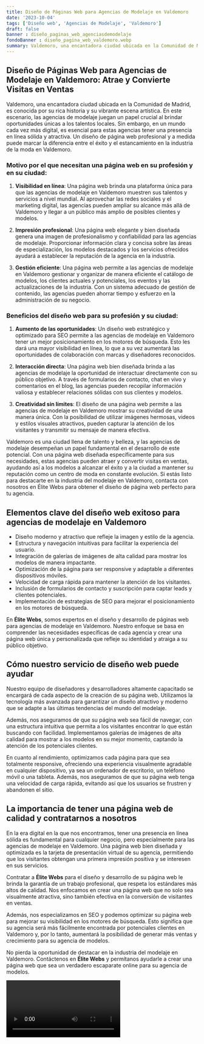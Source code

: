 ```yaml
---
title: Diseño de Páginas Web para Agencias de Modelaje en Valdemoro
date: '2023-10-04'
tags: ['Diseño web', 'Agencias de Modelaje', 'Valdemoro']
draft: false
banner : diseño_paginas_web_agenciasdemodelaje
fondoBanner : diseño_pagina_web_valdemoro.webp
summary: Valdemoro, una encantadora ciudad ubicada en la Comunidad de Madrid, es conocida por su rica historia y su vibrante escena artística. En este escenario, las agencias de modelaje juegan un papel crucial al brindar oportunidades únicas a los talentos locales. Sin embargo, en un mundo cada vez más digital, es esencial para estas agencias tener una presencia en línea sólida y atractiva. Un diseño de página web profesional y a medida puede marcar la diferencia entre el éxito y el estancamiento en la industria de la moda en Valdemoro.
---
```


## Diseño de Páginas Web para Agencias de Modelaje en Valdemoro: Atrae y Convierte Visitas en Ventas

Valdemoro, una encantadora ciudad ubicada en la Comunidad de Madrid, es conocida por su rica historia y su vibrante escena artística. En este escenario, las agencias de modelaje juegan un papel crucial al brindar oportunidades únicas a los talentos locales. Sin embargo, en un mundo cada vez más digital, es esencial para estas agencias tener una presencia en línea sólida y atractiva. Un diseño de página web profesional y a medida puede marcar la diferencia entre el éxito y el estancamiento en la industria de la moda en Valdemoro.

### Motivo por el que necesitan una página web en su profesión y en su ciudad:

1. **Visibilidad en línea**: Una página web brinda una plataforma única para que las agencias de modelaje en Valdemoro muestren sus talentos y servicios a nivel mundial. Al aprovechar las redes sociales y el marketing digital, las agencias pueden ampliar su alcance más allá de Valdemoro y llegar a un público más amplio de posibles clientes y modelos.

2. **Impresión profesional**: Una página web elegante y bien diseñada genera una imagen de profesionalismo y confiabilidad para las agencias de modelaje. Proporcionar información clara y concisa sobre las áreas de especialización, los modelos destacados y los servicios ofrecidos ayudará a establecer la reputación de la agencia en la industria.

3. **Gestión eficiente**: Una página web permite a las agencias de modelaje en Valdemoro gestionar y organizar de manera eficiente el catálogo de modelos, los clientes actuales y potenciales, los eventos y las actualizaciones de la industria. Con un sistema adecuado de gestión de contenido, las agencias pueden ahorrar tiempo y esfuerzo en la administración de su negocio.

### Beneficios del diseño web para su profesión y su ciudad:

1. **Aumento de las oportunidades**: Un diseño web estratégico y optimizado para SEO permite a las agencias de modelaje en Valdemoro tener un mejor posicionamiento en los motores de búsqueda. Esto les dará una mayor visibilidad en línea, lo que a su vez aumentará las oportunidades de colaboración con marcas y diseñadores reconocidos.

2. **Interacción directa**: Una página web bien diseñada brinda a las agencias de modelaje la oportunidad de interactuar directamente con su público objetivo. A través de formularios de contacto, chat en vivo y comentarios en el blog, las agencias pueden recopilar información valiosa y establecer relaciones sólidas con sus clientes y modelos.

3. **Creatividad sin límites**: El diseño de una página web permite a las agencias de modelaje en Valdemoro mostrar su creatividad de una manera única. Con la posibilidad de utilizar imágenes hermosas, videos y estilos visuales atractivos, pueden capturar la atención de los visitantes y transmitir su mensaje de manera efectiva.

Valdemoro es una ciudad llena de talento y belleza, y las agencias de modelaje desempeñan un papel fundamental en el desarrollo de este potencial. Con una página web diseñada específicamente para sus necesidades, estas agencias pueden atraer y convertir visitas en ventas, ayudando así a los modelos a alcanzar el éxito y a la ciudad a mantener su reputación como un centro de moda en constante evolución. Si estás listo para destacarte en la industria del modelaje en Valdemoro, contacta con nosotros en Élite Webs para obtener el diseño de página web perfecto para tu agencia.

<GifSeo />

<Cta />

## Elementos clave del diseño web exitoso para agencias de modelaje en Valdemoro

- Diseño moderno y atractivo que refleje la imagen y estilo de la agencia.
- Estructura y navegación intuitivas para facilitar la experiencia del usuario.
- Integración de galerías de imágenes de alta calidad para mostrar los modelos de manera impactante.
- Optimización de la página para ser responsive y adaptable a diferentes dispositivos móviles.
- Velocidad de carga rápida para mantener la atención de los visitantes.
- Inclusión de formularios de contacto y suscripción para captar leads y clientes potenciales.
- Implementación de estrategias de SEO para mejorar el posicionamiento en los motores de búsqueda.

En **Élite Webs**, somos expertos en el diseño y desarrollo de páginas web para agencias de modelaje en Valdemoro. Nuestro enfoque se basa en comprender las necesidades específicas de cada agencia y crear una página web única y personalizada que refleje su identidad y atraiga a su público objetivo.

## Cómo nuestro servicio de diseño web puede ayudar

Nuestro equipo de diseñadores y desarrolladores altamente capacitado se encargará de cada aspecto de la creación de su página web. Utilizamos la tecnología más avanzada para garantizar un diseño atractivo y moderno que se adapte a las últimas tendencias del mundo del modelaje.

Además, nos aseguramos de que su página web sea fácil de navegar, con una estructura intuitiva que permita a los visitantes encontrar lo que están buscando con facilidad. Implementamos galerías de imágenes de alta calidad para mostrar a los modelos en su mejor momento, captando la atención de los potenciales clientes.

En cuanto al rendimiento, optimizamos cada página para que sea totalmente responsive, ofreciendo una experiencia visualmente agradable en cualquier dispositivo, ya sea un ordenador de escritorio, un teléfono móvil o una tableta. Además, nos aseguramos de que su página web tenga una velocidad de carga rápida, evitando así que los usuarios se frustren y abandonen el sitio.

## La importancia de tener una página web de calidad y contratarnos a nosotros

En la era digital en la que nos encontramos, tener una presencia en línea sólida es fundamental para cualquier negocio, pero especialmente para las agencias de modelaje en Valdemoro. Una página web bien diseñada y optimizada es la tarjeta de presentación virtual de su agencia, permitiendo que los visitantes obtengan una primera impresión positiva y se interesen en sus servicios.

Contratar a **Élite Webs** para el diseño y desarrollo de su página web le brinda la garantía de un trabajo profesional, que respeta los estándares más altos de calidad. Nos enfocamos en crear una página web que no solo sea visualmente atractiva, sino también efectiva en la conversión de visitantes en ventas.

Además, nos especializamos en SEO y podemos optimizar su página web para mejorar su visibilidad en los motores de búsqueda. Esto significa que su agencia será más fácilmente encontrada por potenciales clientes en Valdemoro y, por lo tanto, aumentará la posibilidad de generar más ventas y crecimiento para su agencia de modelos.

No pierda la oportunidad de destacar en la industria del modelaje en Valdemoro. Contáctenos en **Élite Webs** y permítanos ayudarle a crear una página web que sea un verdadero escaparate online para su agencia de modelos.

<Video />

<CtaBot job='Agencias de Modelaje' city='Valdemoro'/>

<Gmaps query='Valdemoro+españa+maps' />